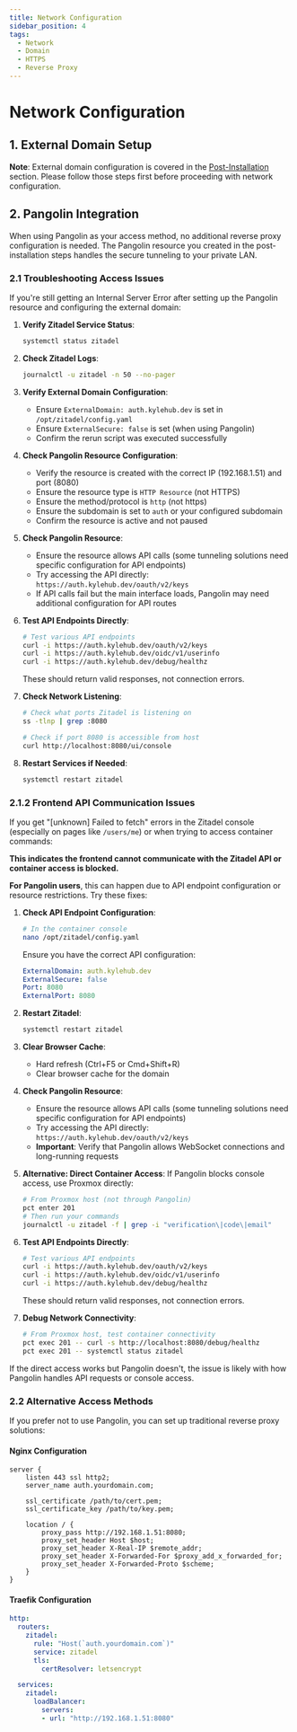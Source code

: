 ```yaml
---
title: Network Configuration
sidebar_position: 4
tags:
  - Network
  - Domain
  - HTTPS
  - Reverse Proxy
---
```


# Network Configuration

## 1. External Domain Setup

**Note**: External domain configuration is covered in the [Post-Installation](../post-installation.mdx#41-set-external-domain) section. Please follow those steps first before proceeding with network configuration.

## 2. Pangolin Integration

When using Pangolin as your access method, no additional reverse proxy configuration is needed. The Pangolin resource you created in the post-installation steps handles the secure tunneling to your private LAN.

### 2.1 Troubleshooting Access Issues

If you're still getting an Internal Server Error after setting up the Pangolin resource and configuring the external domain:

1. **Verify Zitadel Service Status**:
   ```bash
   systemctl status zitadel
   ```

2. **Check Zitadel Logs**:
   ```bash
   journalctl -u zitadel -n 50 --no-pager
   ```

3. **Verify External Domain Configuration**:
   - Ensure `ExternalDomain: auth.kylehub.dev` is set in `/opt/zitadel/config.yaml`
   - Ensure `ExternalSecure: false` is set (when using Pangolin)
   - Confirm the rerun script was executed successfully

4. **Check Pangolin Resource Configuration**:
   - Verify the resource is created with the correct IP (192.168.1.51) and port (8080)
   - Ensure the resource type is `HTTP Resource` (not HTTPS)
   - Ensure the method/protocol is `http` (not https)
   - Ensure the subdomain is set to `auth` or your configured subdomain
   - Confirm the resource is active and not paused

5. **Check Pangolin Resource**:
   - Ensure the resource allows API calls (some tunneling solutions need specific configuration for API endpoints)
   - Try accessing the API directly: `https://auth.kylehub.dev/oauth/v2/keys`
   - If API calls fail but the main interface loads, Pangolin may need additional configuration for API routes

6. **Test API Endpoints Directly**:
   ```bash
   # Test various API endpoints
   curl -i https://auth.kylehub.dev/oauth/v2/keys
   curl -i https://auth.kylehub.dev/oidc/v1/userinfo
   curl -i https://auth.kylehub.dev/debug/healthz
   ```
   These should return valid responses, not connection errors.

6. **Check Network Listening**:
   ```bash
   # Check what ports Zitadel is listening on
   ss -tlnp | grep :8080
   
   # Check if port 8080 is accessible from host
   curl http://localhost:8080/ui/console
   ```

7. **Restart Services if Needed**:
   ```bash
   systemctl restart zitadel
   ```

### 2.1.2 Frontend API Communication Issues

If you get "[unknown] Failed to fetch" errors in the Zitadel console (especially on pages like `/users/me`) or when trying to access container commands:

**This indicates the frontend cannot communicate with the Zitadel API or container access is blocked.**

**For Pangolin users**, this can happen due to API endpoint configuration or resource restrictions. Try these fixes:

1. **Check API Endpoint Configuration**:
   ```bash
   # In the container console
   nano /opt/zitadel/config.yaml
   ```
   
   Ensure you have the correct API configuration:
   ```yaml
   ExternalDomain: auth.kylehub.dev
   ExternalSecure: false
   Port: 8080
   ExternalPort: 8080
   ```

2. **Restart Zitadel**:
   ```bash
   systemctl restart zitadel
   ```

3. **Clear Browser Cache**:
   - Hard refresh (Ctrl+F5 or Cmd+Shift+R)
   - Clear browser cache for the domain

4. **Check Pangolin Resource**:
   - Ensure the resource allows API calls (some tunneling solutions need specific configuration for API endpoints)
   - Try accessing the API directly: `https://auth.kylehub.dev/oauth/v2/keys`
   - **Important**: Verify that Pangolin allows WebSocket connections and long-running requests

5. **Alternative: Direct Container Access**:
   If Pangolin blocks console access, use Proxmox directly:
   ```bash
   # From Proxmox host (not through Pangolin)
   pct enter 201
   # Then run your commands
   journalctl -u zitadel -f | grep -i "verification\|code\|email"
   ```

6. **Test API Endpoints Directly**:
   ```bash
   # Test various API endpoints
   curl -i https://auth.kylehub.dev/oauth/v2/keys
   curl -i https://auth.kylehub.dev/oidc/v1/userinfo
   curl -i https://auth.kylehub.dev/debug/healthz
   ```
   These should return valid responses, not connection errors.

7. **Debug Network Connectivity**:
   ```bash
   # From Proxmox host, test container connectivity
   pct exec 201 -- curl -s http://localhost:8080/debug/healthz
   pct exec 201 -- systemctl status zitadel
   ```

If the direct access works but Pangolin doesn't, the issue is likely with how Pangolin handles API requests or console access.

### 2.2 Alternative Access Methods

If you prefer not to use Pangolin, you can set up traditional reverse proxy solutions:

#### Nginx Configuration
```nginx
server {
    listen 443 ssl http2;
    server_name auth.yourdomain.com;

    ssl_certificate /path/to/cert.pem;
    ssl_certificate_key /path/to/key.pem;

    location / {
        proxy_pass http://192.168.1.51:8080;
        proxy_set_header Host $host;
        proxy_set_header X-Real-IP $remote_addr;
        proxy_set_header X-Forwarded-For $proxy_add_x_forwarded_for;
        proxy_set_header X-Forwarded-Proto $scheme;
    }
}
```

#### Traefik Configuration
```yaml
http:
  routers:
    zitadel:
      rule: "Host(`auth.yourdomain.com`)"
      service: zitadel
      tls:
        certResolver: letsencrypt

  services:
    zitadel:
      loadBalancer:
        servers:
        - url: "http://192.168.1.51:8080"
```